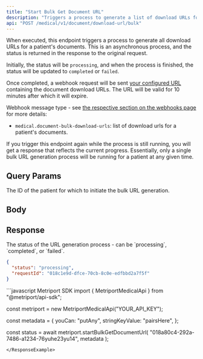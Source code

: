```yaml
---
title: "Start Bulk Get Document URL"
description: "Triggers a process to generate a list of download URLs for all of the patient's documents."
api: "POST /medical/v1/document/download-url/bulk"
---
```


When executed, this endpoint triggers a process to generate all download URLs for a patient's documents.
This is an asynchronous process, and the status is returned in the response to the original request.

Initially, the status will be `processing`, and when the process is finished, the status will be updated to
`completed` or `failed`.

Once completed, a webhook request will be sent [your configured URL](/medical-api/api-reference/settings/post-settings)
containing the document download URLs. The URL will be valid for 10 minutes after which it will expire.

Webhook message type - see [the respective section on the webhooks page](/medical-api/handling-data/webhooks#bulk-downloadable-url-generation)
for more details:

- `medical.document-bulk-download-urls`: list of download urls for a patient's documents.

<Warning>
  If you trigger this endpoint again while the process is still running, you will get a response
  that reflects the current progress. Essentially, only a single bulk URL generation process will be
  running for a patient at any given time.
</Warning>

## Query Params

<ParamField query="patientId" type="string" required>
  The ID of the patient for which to initiate the bulk URL generation.
</ParamField>

## Body

<Snippet file="webhook-request-metadata.mdx" />

<Snippet file="webhook-metadata-post-example.mdx" />

## Response

<ResponseField name="status" type="string" required>
  The status of the URL generation process - can be `processing`, `completed`, or `failed`.
</ResponseField>
<Snippet file="request-id.mdx" />

```json
{
  "status": "processing",
  "requestId": "018c1e9d-dfce-70cb-8c0e-edfbbd2a7f5f"
}
```

<ResponseExample>
```javascript Metriport SDK
import { MetriportMedicalApi } from "@metriport/api-sdk";

const metriport = new MetriportMedicalApi("YOUR_API_KEY");

const metadata = {
  youCan: "putAny",
  stringKeyValue: "pairsHere",
};

const status = await metriport.startBulkGetDocumentUrl(
  "018a80c4-292a-7486-a1234-76yuhe23yu14",
  metadata
);

```
</ResponseExample>
```
